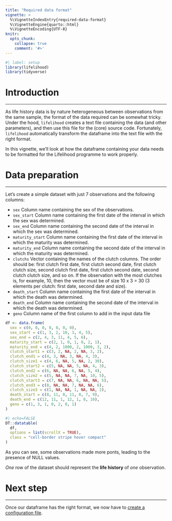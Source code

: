 ```yaml
---
title: "Required data format"
vignette: >
  %\VignetteIndexEntry{required-data-format}
  %\VignetteEngine{quarto::html}
  %\VignetteEncoding{UTF-8}
knitr:
  opts_chunk:
    collapse: true
    comment: '#>'
---
```


```r
#| label: setup
library(lifelihood)
library(tidyverse)
```

# Introduction
***

As life history data is by nature heterogeneous between observations from the same sample, the format of the data required can be somewhat tricky. Under the hood, `lifelihood` creates a text file containing the data (and other parameters), and then use this file for the (core) source code. Fortunately, `lifelihood` automatically transform the dataframe into the text file with the right format.

In this vignette, we'll look at how the dataframe containing your data needs to be formatted for the Lifelihood programme to work properly.

# Data preparation
***

Let's create a simple dataset with just 7 observations and the following columns:

- `sex` Column name containing the sex of the observations.
- `sex_start` Column name containing the first date of the interval in which the sex was determined.
- `sex_end` Column name containing the second date of the interval in which the sex was determined.
- `maturity_start` Column name containing the first date of the interval in which the maturity was determined.
- `maturity_end` Column name containing the second date of the interval in which the maturity was determined.
- `clutchs` Vector containing the names of the clutch columns. The order should be: first clutch first date, first clutch second date, first clutch clutch size, second clutch first date, first clutch second date, second clutch clutch size, and so on. If the observation with the most clutches is, for example, 10, then the vector must be of size 10 x 3 = 30 (3 elements per clutch: first date, second date and size).
- `death_start` Column name containing the first date of the interval in which the death was determined.
- `death_end` Column name containing the second date of the interval in which the death was determined.
- `geno` Column name of the first column to add in the input data file

```r
df <- data.frame(
  sex = c(0, 0, 0, 0, 0, 0, 0),
  sex_start = c(1, 3, 2, 10, 3, 4, 5),
  sex_end = c(2, 4, 3, 11, 4, 5, 6),
  maturity_start = c(2, 1, 0, 1, 0, 2, 1),
  maturity_end = c(4, 2, 1000, 2, 1000, 3, 2),
  clutch_start1 = c(3, 2, NA, 2, NA, 3, 2),
  clutch_end1 = c(4, 3, NA, 3, NA, 4, 3),
  clutch_size1 = c(4, 6, NA, 5, NA, 2, 30),
  clutch_start2 = c(5, NA, NA, 5, NA, 4, 3),
  clutch_end2 = c(6, NA, NA, 6, NA, 5, 4),
  clutch_size2 = c(5, NA, NA, 7, NA, 10, 5),
  clutch_start3 = c(7, NA, NA, 6, NA, NA, 5),
  clutch_end3 = c(8, NA, NA, 7, NA, NA, 6),
  clutch_size3 = c(1, NA, NA, 1, NA, NA, 2),
  death_start = c(8, 11, 0, 11, 0, 7, 9),
  death_end = c(12, 11, 1, 12, 1, 8, 10),
  geno = c(1, 3, 1, 0, 2, 0, 1)
)
```

```r
#| echo=FALSE
DT::datatable(
  df,
  options = list(scrollX = TRUE),
  class = "cell-border stripe hover compact"
)
```

As you can see, some observations made more ponts, leading to the presence of NULL values.

*One* row of the dataset should represent the **life history** of *one* observation.

# Next step
***

Once our dataframe has the right format, we now have to [create a configuration file](setting-up-the-configuration-file.html).
